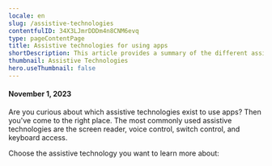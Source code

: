 ```yaml
---
locale: en
slug: /assistive-technologies
contentfulID: 34X3LJmrDDDm4n8CNM6evq
type: pageContentPage
title: Assistive technologies for using apps
shortDescription: This article provides a summary of the different assistive technologies.
thumbnail: Assistive Technologies
hero.useThumbnail: false
---
```


#### November 1, 2023

Are you curious about which assistive technologies exist to use apps? Then you've come to the right place. The most commonly used assistive technologies are the screen reader, voice control, switch control, and keyboard access.

Choose the assistive technology you want to learn more about:

<LinkList title="List of assistive technologies on Android + iOS" isHighlighted={true}>
  <LinkListItem url="/en/docs/android/features/talkback" title="TalkBack for Android" pageTitle="TalkBack: screen reader for Android" shortDescription="This article provides in-depth information about the TalkBack screen reader for Android." icon="/img/light/screenreader.svg" iconAlt="Screen Reader icon"/>
  <LinkListItem url="/en/docs/ios/features/voiceover" title="VoiceOver for iOS" pageTitle="VoiceOver: screen reader for iOS" shortDescription="This article provides in-depth information about the VoiceOver screen reader on iOS." icon="/img/light/screenreader.svg" iconAlt="Screen Reader icon"/>
  <LinkListItem url="/en/docs/android/features/voice-access" title="Voice Access for Android" pageTitle="Voice Access for Android" shortDescription="This article provides in-depth information about using Voice Access to control your Android device by voice." icon="/img/light/voiceaccess.svg" iconAlt="Voice Control icon"/>
  <LinkListItem url="/en/docs/ios/features/voice-control" title="Voice Control for iOS" pageTitle="Voice Control for iOS" shortDescription="This article provides in-depth information about using Voice Control to control your iOS device by voice." icon="/img/light/voiceaccess.svg" iconAlt="Voice Control icon"/>
  <LinkListItem url="/en/docs/android/features/switch-access" title="Switch Access for Android" pageTitle="Switch Access for Android" shortDescription="This article provides in-depth information about using Switch Access to control your Android with switches." icon="/img/light/switchaccess.svg" iconAlt="Switch Access icon"/>
  <LinkListItem url="/en/docs/ios/features/switch-control" title="Switch Control for iOS" pageTitle="Switch Control for iOS" shortDescription="This article provides in-depth information about using Switch Control to control your iOS device with switches." icon="/img/light/switchaccess.svg" iconAlt="Switch Access icon"/>
  <LinkListItem url="/en/docs/android/features/keyboard-access" title="Keyboard Access for Android" pageTitle="Keyboard Access for Android" shortDescription="This article provides in-depth information about using Keyboard Access to control your Android device with a keyboard." icon="/img/light/keyboard.svg" iconAlt="Keyboard Access icon"/>
  <LinkListItem url="/en/docs/ios/features/keyboard-access" title="Keyboard access for iOS" pageTitle="Keyboard Access for iOS" shortDescription="This article provides in-depth information about using Keyboard Access to control your iOS device with a keyboard." icon="/img/light/keyboard.svg" iconAlt="Keyboard Access icon"/>
</LinkList>